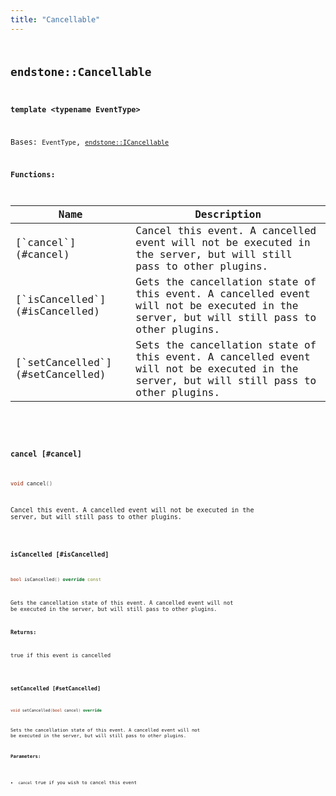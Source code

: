 ```yaml
---
title: "Cancellable"
---
```


## <code className="doc-symbol doc-symbol-class"/> endstone::Cancellable

**template &lt;typename EventType&gt;**

Bases: `EventType`,  [`endstone::ICancellable`](i_cancellable)
















**Functions:**

<table>
<thead>
   <tr>
      <th>Name</th>
      <th>Description</th>
   </tr>
</thead>
<tbody>
<tr key="classendstone_1_1_cancellable_1a3512b47db69c6001f5c0450051308327">
    <td>[`cancel`](#cancel)</td>
    <td>Cancel this event. A cancelled event will not be executed in the server, but will still pass to other plugins.</td>
</tr>
<tr key="classendstone_1_1_cancellable_1a268b73cc5bda0fa5923336d031814faa">
    <td>[`isCancelled`](#isCancelled)</td>
    <td>Gets the cancellation state of this event. A cancelled event will not be executed in the server, but will still pass to other plugins.</td>
</tr>
<tr key="classendstone_1_1_cancellable_1aa12df44bcb66924d06a689d0dd07865e">
    <td>[`setCancelled`](#setCancelled)</td>
    <td>Sets the cancellation state of this event. A cancelled event will not be executed in the server, but will still pass to other plugins.</td>
</tr>
</tbody>
</table>

### <code className="doc-symbol doc-symbol-function"/> cancel [#cancel]

```cpp
void cancel()
```

Cancel this event. A cancelled event will not be executed in the server, but will still pass to other plugins.

### <code className="doc-symbol doc-symbol-function"/> isCancelled [#isCancelled]

```cpp
bool isCancelled() override const
```

Gets the cancellation state of this event. A cancelled event will not be executed in the server, but will still pass to other plugins.





**Returns:**

true if this event is cancelled 





        
### <code className="doc-symbol doc-symbol-function"/> setCancelled [#setCancelled]

```cpp
void setCancelled(bool cancel) override
```

Sets the cancellation state of this event. A cancelled event will not be executed in the server, but will still pass to other plugins.





**Parameters:**


* `cancel` true if you wish to cancel this event 




        